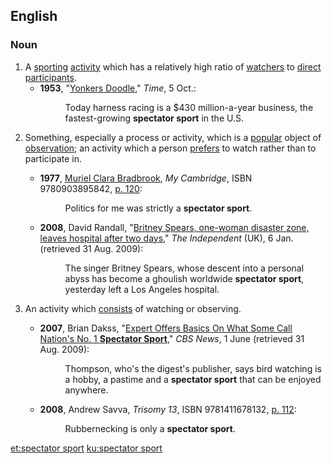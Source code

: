==English==

===Noun===
{{en-noun|head=[[spectator]] [[sport]]}}

# A [[sporting]] [[activity]] which has a relatively high ratio of [[watcher]]s to [[direct]] [[participant]]s.
#* '''1953''', "[http://www.time.com/time/magazine/article/0,9171,858317,00.html Yonkers Doodle]," ''Time'', 5 Oct.:
#*: Today harness racing is a $430 million-a-year business, the fastest-growing '''spectator sport''' in the U.S.
# {{context|idiomatic|lang=en}} Something, especially a process or activity, which is a [[popular]] object of [[observation]]; an activity which a person [[prefer]]s to watch rather than to participate in.
#* '''1977''', [[w:Muriel Clara Bradbrook|Muriel Clara Bradbrook]], ''My Cambridge'', ISBN 9780903895842, [http://books.google.ca/books?id=SzCfAAAAMAAJ&q=%22strictly+a+spectator+sport%22&dq=%22strictly+a+spectator+sport%22&lr=&as_drrb_is=q&as_minm_is=0&as_miny_is=&as_maxm_is=0&as_maxy_is=&as_brr=0&client=firefox-a p. 120]:
#*: Politics for me was strictly a '''spectator sport'''.
#* '''2008''', David Randall, "[http://www.independent.co.uk/news/world/americas/britney-spears-onewoman-disaster-zone-leaves-hospital-after-two-days-768500.html Britney Spears, one-woman disaster zone, leaves hospital after two days]," ''The Independent'' (UK), 6 Jan. (retrieved 31 Aug. 2009):
#*: The singer Britney Spears, whose descent into a personal abyss has become a ghoulish worldwide '''spectator sport''', yesterday left a Los Angeles hospital.
# {{context|idiomatic|lang=en}} An activity which [[consist]]s of watching or observing.
#* '''2007''', Brian Dakss, "[http://www.cbsnews.com/stories/2007/06/01/earlyshow/main2874584.shtml Expert Offers Basics On What Some Call Nation's No. 1 '''Spectator Sport''']," ''CBS News'', 1 June (retrieved 31 Aug. 2009):
#*: Thompson, who's the digest's publisher, says bird watching is a hobby, a pastime and a '''spectator sport''' that can be enjoyed anywhere.
#* '''2008''', Andrew Savva, ''Trisomy 13'', ISBN 9781411678132, [http://books.google.ca/books?id=vflYhHbnBNEC&pg=RA1-PA112&dq=%22only+a+spectator+sport%22&lr=&as_drrb_is=b&as_minm_is=0&as_miny_is=2001&as_maxm_is=0&as_maxy_is=2009&as_brr=0&client=firefox-a#v=onepage&q=%22only%20a%20spectator%20sport%22&f=false p. 112]:
#*: Rubbernecking is only a '''spectator sport'''.

[[et:spectator sport]]
[[ku:spectator sport]]